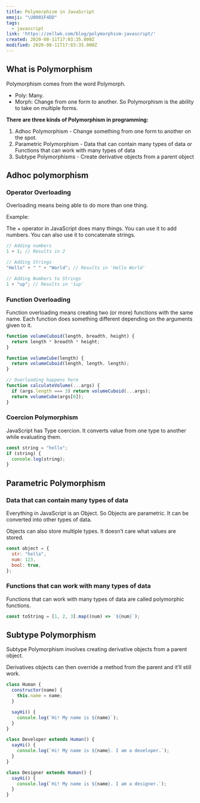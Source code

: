 ```yaml
---
title: Polymorphism in JavaScript
emoji: "\U0001F4DD"
tags:
  - javascript
link: 'https://zellwk.com/blog/polymorphism-javascript/'
created: 2020-08-11T17:03:35.000Z
modified: 2020-08-11T17:03:35.000Z
---
```


## What is Polymorphism

Polymorphism comes from the word Polymorph.

- Poly: Many.
- Morph: Change from one form to another.
  So Polymorphism is the ability to take on multiple forms.

**There are three kinds of Polymorphism in programming:**

1. Adhoc Polymorphism - Change something from one form to another on the spot.
2. Parametric Polymorphism - Data that can contain many types of data or Functions that can work with many types of data
3. Subtype Polymorphisms - Create derivative objects from a parent object

## Adhoc polymorphism

### Operator Overloading

Overloading means being able to do more than one thing.

Example:

The + operator in JavaScript does many things. You can use it to add numbers. You can also use it to concatenate strings.

```js
// Adding numbers
1 + 1; // Results in 2

// Adding Strings
"Hello" + " " + "World"; // Results in 'Hello World'

// Adding Numbers to Strings
1 + "up"; // Results in '1up'
```

### Function Overloading

Function overloading means creating two (or more) functions with the same name. Each function does something different depending on the arguments given to it.

```js
function volumeCuboid(length, breadth, height) {
  return length * breadth * height;
}

function volumeCube(length) {
  return volumeCuboid(length, length, length);
}

// Overloading happens here
function calculateVolume(...args) {
  if (args.length === 3) return volumeCuboid(...args);
  return volumeCube(args[0]);
}
```

### Coercion Polymorphism

JavaScript has Type coercion. It converts value from one type to another while evaluating them.

```js
const string = "hello";
if (string) {
  console.log(string);
}
```

## Parametric Polymorphism

### Data that can contain many types of data

Everything in JavaScript is an Object. So Objects are parametric. It can be converted into other types of data.

Objects can also store multiple types. It doesn’t care what values are stored.

```js
const object = {
  str: "hello",
  num: 123,
  bool: true,
};
```

### Functions that can work with many types of data

Functions that can work with many types of data are called polymorphic functions.

```js
const toString = [1, 2, 3].map((num) => `${num}`);
```

## Subtype Polymorphism

Subtype Polymorphism involves creating derivative objects from a parent object.

Derivatives objects can then override a method from the parent and it’ll still work.

```js
class Human {
  constructor(name) {
    this.name = name;
  }

  sayHi() {
    console.log(`Hi! My name is ${name}`);
  }
}

class Developer extends Human() {
  sayHi() {
    console.log(`Hi! My name is ${name}. I am a developer.`);
  }
}

class Designer extends Human() {
  sayHi() {
    console.log(`Hi! My name is ${name}. I am a designer.`);
  }
}
```
